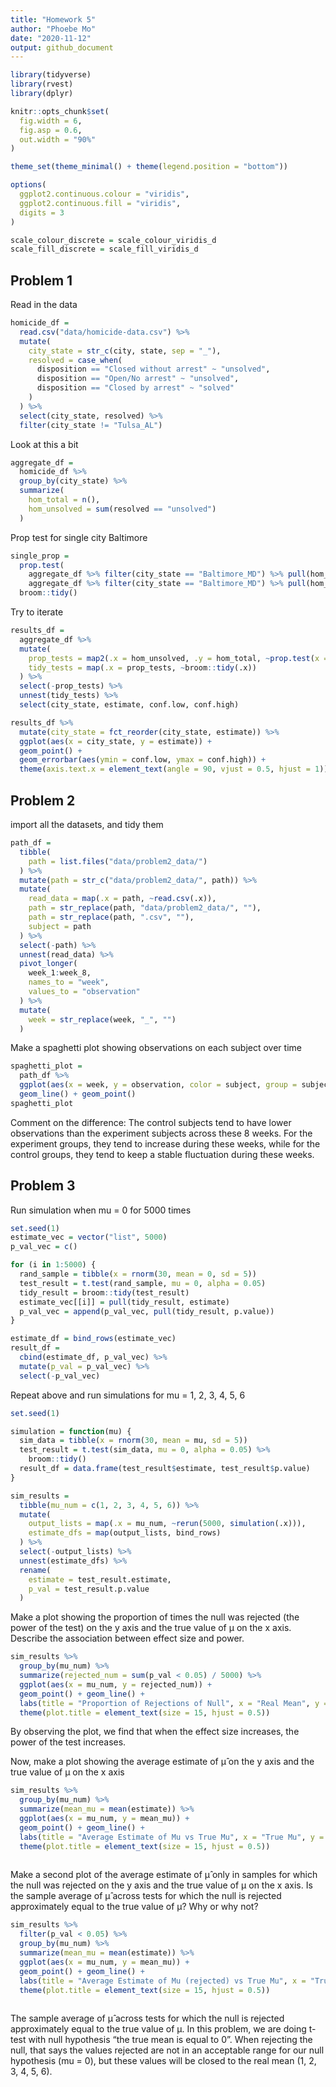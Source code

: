 ```yaml
---
title: "Homework 5"
author: "Phoebe Mo"
date: "2020-11-12"
output: github_document
---
```


```r
library(tidyverse)
library(rvest)
library(dplyr)

knitr::opts_chunk$set(
  fig.width = 6,
  fig.asp = 0.6,
  out.width = "90%"
)

theme_set(theme_minimal() + theme(legend.position = "bottom"))

options(
  ggplot2.continuous.colour = "viridis",
  ggplot2.continuous.fill = "viridis",
  digits = 3
)

scale_colour_discrete = scale_colour_viridis_d
scale_fill_discrete = scale_fill_viridis_d
```

## Problem 1

Read in the data

```r
homicide_df =
  read.csv("data/homicide-data.csv") %>%
  mutate(
    city_state = str_c(city, state, sep = "_"),
    resolved = case_when(
      disposition == "Closed without arrest" ~ "unsolved",
      disposition == "Open/No arrest" ~ "unsolved",
      disposition == "Closed by arrest" ~ "solved"
    )
  ) %>%
  select(city_state, resolved) %>%
  filter(city_state != "Tulsa_AL")
```

Look at this a bit
```r
aggregate_df =
  homicide_df %>%
  group_by(city_state) %>%
  summarize(
    hom_total = n(),
    hom_unsolved = sum(resolved == "unsolved")
  )
```

Prop test for single city Baltimore

```r
single_prop =
  prop.test(
    aggregate_df %>% filter(city_state == "Baltimore_MD") %>% pull(hom_unsolved),
    aggregate_df %>% filter(city_state == "Baltimore_MD") %>% pull(hom_total)) %>%
  broom::tidy()
```

Try to iterate

```r
results_df =
  aggregate_df %>%
  mutate(
    prop_tests = map2(.x = hom_unsolved, .y = hom_total, ~prop.test(x = .x, n = .y)),
    tidy_tests = map(.x = prop_tests, ~broom::tidy(.x))
  ) %>%
  select(-prop_tests) %>%
  unnest(tidy_tests) %>%
  select(city_state, estimate, conf.low, conf.high)
```

```r
results_df %>%
  mutate(city_state = fct_reorder(city_state, estimate)) %>%
  ggplot(aes(x = city_state, y = estimate)) +
  geom_point() +
  geom_errorbar(aes(ymin = conf.low, ymax = conf.high)) +
  theme(axis.text.x = element_text(angle = 90, vjust = 0.5, hjust = 1))
```

## Problem 2

import all the datasets, and tidy them

```r
path_df =
  tibble(
    path = list.files("data/problem2_data/")
  ) %>%
  mutate(path = str_c("data/problem2_data/", path)) %>%
  mutate(
    read_data = map(.x = path, ~read.csv(.x)),
    path = str_replace(path, "data/problem2_data/", ""),
    path = str_replace(path, ".csv", ""),
    subject = path
  ) %>%
  select(-path) %>%
  unnest(read_data) %>%
  pivot_longer(
    week_1:week_8,
    names_to = "week",
    values_to = "observation"
  ) %>%
  mutate(
    week = str_replace(week, "_", "")
  )
```

Make a spaghetti plot showing observations on each subject over time

```r
spaghetti_plot =
  path_df %>%
  ggplot(aes(x = week, y = observation, color = subject, group = subject)) +
  geom_line() + geom_point()
spaghetti_plot
```

Comment on the difference: The control subjects tend to have lower observations than the experiment subjects across these 8 weeks. For the experiment groups, they tend to increase during these weeks, while for the control groups, they tend to keep a stable fluctuation during these weeks.

## Problem 3

Run simulation when mu = 0 for 5000 times

```r
set.seed(1)
estimate_vec = vector("list", 5000)
p_val_vec = c()

for (i in 1:5000) {
  rand_sample = tibble(x = rnorm(30, mean = 0, sd = 5))
  test_result = t.test(rand_sample, mu = 0, alpha = 0.05)
  tidy_result = broom::tidy(test_result)
  estimate_vec[[i]] = pull(tidy_result, estimate)
  p_val_vec = append(p_val_vec, pull(tidy_result, p.value))
}

estimate_df = bind_rows(estimate_vec)
result_df =
  cbind(estimate_df, p_val_vec) %>%
  mutate(p_val = p_val_vec) %>%
  select(-p_val_vec)

```

Repeat above and run simulations for mu = 1, 2, 3, 4, 5, 6

```r
set.seed(1)

simulation = function(mu) {
  sim_data = tibble(x = rnorm(30, mean = mu, sd = 5))
  test_result = t.test(sim_data, mu = 0, alpha = 0.05) %>%
    broom::tidy()
  result_df = data.frame(test_result$estimate, test_result$p.value)
}

sim_results =
  tibble(mu_num = c(1, 2, 3, 4, 5, 6)) %>%
  mutate(
    output_lists = map(.x = mu_num, ~rerun(5000, simulation(.x))),
    estimate_dfs = map(output_lists, bind_rows)
  ) %>%
  select(-output_lists) %>%
  unnest(estimate_dfs) %>%
  rename(
    estimate = test_result.estimate,
    p_val = test_result.p.value
  )
```

Make a plot showing the proportion of times the null was rejected (the power of the test) on the y axis and the true value of μ on the x axis. Describe the association between effect size and power.

```r
sim_results %>%
  group_by(mu_num) %>%
  summarize(rejected_num = sum(p_val < 0.05) / 5000) %>%
  ggplot(aes(x = mu_num, y = rejected_num)) +
  geom_point() + geom_line() +
  labs(title = "Proportion of Rejections of Null", x = "Real Mean", y = "Proportion") +
  theme(plot.title = element_text(size = 15, hjust = 0.5))
```

By observing the plot, we find that when the effect size increases, the power of the test increases.

Now, make a plot showing the average estimate of μ̂  on the y axis and the true value of μ on the x axis

```r
sim_results %>%
  group_by(mu_num) %>%
  summarize(mean_mu = mean(estimate)) %>%
  ggplot(aes(x = mu_num, y = mean_mu)) +
  geom_point() + geom_line() +
  labs(title = "Average Estimate of Mu vs True Mu", x = "True Mu", y = "Average Estimate") +
  theme(plot.title = element_text(size = 15, hjust = 0.5))
  
```

Make a second plot of the average estimate of μ̂  only in samples for which the null was rejected on the y axis and the true value of μ on the x axis. Is the sample average of μ̂  across tests for which the null is rejected approximately equal to the true value of μ? Why or why not?

```r
sim_results %>%
  filter(p_val < 0.05) %>%
  group_by(mu_num) %>%
  summarize(mean_mu = mean(estimate)) %>%
  ggplot(aes(x = mu_num, y = mean_mu)) +
  geom_point() + geom_line() +
  labs(title = "Average Estimate of Mu (rejected) vs True Mu", x = "True Mu", y = "Average Estimate (rejected)") +
  theme(plot.title = element_text(size = 15, hjust = 0.5))
  
```

The sample average of μ̂  across tests for which the null is rejected approximately equal to the true value of μ. In this problem, we are doing t-test with null hypothesis "the true mean is equal to 0". When rejecting the null, that says the values rejected are not in an acceptable range for our null hypothesis (mu = 0), but these values will be closed to the real mean (1, 2, 3, 4, 5, 6).